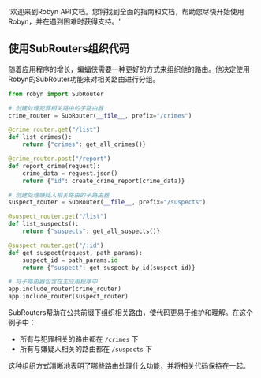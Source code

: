   '欢迎来到Robyn API文档。您将找到全面的指南和文档，帮助您尽快开始使用Robyn，并在遇到困难时获得支持。'

## 使用SubRouters组织代码

随着应用程序的增长，蝙蝠侠需要一种更好的方式来组织他的路由。他决定使用Robyn的SubRouter功能来对相关路由进行分组。

```python
from robyn import SubRouter

# 创建处理犯罪相关路由的子路由器
crime_router = SubRouter(__file__, prefix="/crimes")

@crime_router.get("/list")
def list_crimes():
    return {"crimes": get_all_crimes()}

@crime_router.post("/report")
def report_crime(request):
    crime_data = request.json()
    return {"id": create_crime_report(crime_data)}

# 创建处理嫌疑人相关路由的子路由器
suspect_router = SubRouter(__file__, prefix="/suspects")

@suspect_router.get("/list")
def list_suspects():
    return {"suspects": get_all_suspects()}

@suspect_router.get("/:id")
def get_suspect(request, path_params):
    suspect_id = path_params.id
    return {"suspect": get_suspect_by_id(suspect_id)}

# 将子路由器包含在主应用程序中
app.include_router(crime_router)
app.include_router(suspect_router)
```

SubRouters帮助在公共前缀下组织相关路由，使代码更易于维护和理解。在这个例子中：

- 所有与犯罪相关的路由都在 `/crimes` 下
- 所有与嫌疑人相关的路由都在 `/suspects` 下

这种组织方式清晰地表明了哪些路由处理什么功能，并将相关代码保持在一起。 